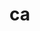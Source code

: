 # ca


<ul className="grid grid-cols-1 md:grid-cols-2 lg:grid-cols-3 xl:grid-cols-4 gap-4 -ml-6">
<ReferenceCard
    title="Balance"
    description="Get balance data. [Source: Marketwatch]."
    url="/sdk/reference/stocks/ca/balance"
    chevron={false}
/>
<ReferenceCard
    title="Cashflow"
    description="Get cashflow data. [Source: Marketwatch]"
    url="/sdk/reference/stocks/ca/cashflow"
    chevron={false}
/>
<ReferenceCard
    title="Hcorr"
    description="Get historical price correlation. [Source: Yahoo Finance]"
    url="/sdk/reference/stocks/ca/hcorr"
    chevron={false}
/>
<ReferenceCard
    title="Hist"
    description="Get historical prices for all comparison stocks"
    url="/sdk/reference/stocks/ca/hist"
    chevron={false}
/>
<ReferenceCard
    title="Income"
    description="Get income data. [Source: Marketwatch]."
    url="/sdk/reference/stocks/ca/income"
    chevron={false}
/>
<ReferenceCard
    title="Scorr"
    description="Get correlation sentiments across similar companies. [Source: FinBrain]."
    url="/sdk/reference/stocks/ca/scorr"
    chevron={false}
/>
<ReferenceCard
    title="Screener"
    description="Screener Overview."
    url="/sdk/reference/stocks/ca/screener"
    chevron={false}
/>
<ReferenceCard
    title="Sentiment"
    description="Gets Sentiment analysis from several symbols provided by FinBrain's API."
    url="/sdk/reference/stocks/ca/sentiment"
    chevron={false}
/>
<ReferenceCard
    title="Similar"
    description="Find similar tickers to a given symbol."
    url="/sdk/reference/stocks/ca/similar"
    chevron={false}
/>
<ReferenceCard
    title="Volume"
    description="Get stock volume. [Source: Yahoo Finance]"
    url="/sdk/reference/stocks/ca/volume"
    chevron={false}
/>
</ul>
